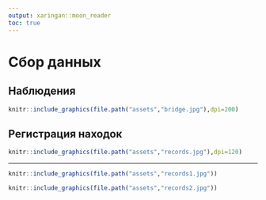 ```yaml
---
output: xaringan::moon_reader
toc: true
---
```


# Сбор данных

## Наблюдения


```r
knitr::include_graphics(file.path("assets","bridge.jpg"),dpi=200)
```


## Регистрация находок {#protocol}

```r
knitr::include_graphics(file.path("assets","records.jpg"),dpi=120)
```

---

:::{.double.blackout}

```r
knitr::include_graphics(file.path("assets","records1.jpg"))
```

```r
knitr::include_graphics(file.path("assets","records2.jpg"))
```
:::
